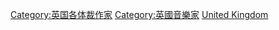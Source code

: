 {{Commonscat|Songwriters from the United Kingdom}}

[[Category:英国各体裁作家|Category:英国各体裁作家]]
[[Category:英國音樂家|Category:英國音樂家]]
[[Category:各國作詞家|United Kingdom]]